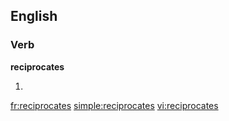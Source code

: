 ==English==

===Verb===
'''reciprocates'''

# {{third-person singular of|[[reciprocate]]}}

[[fr:reciprocates]]
[[simple:reciprocates]]
[[vi:reciprocates]]